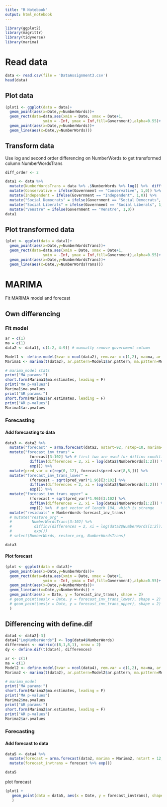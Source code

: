```yaml
---
title: "R Notebook"
output: html_notebook
---
```


```r
library(ggplot2)
library(magrittr)
library(tidyverse)
library(marima)
```

# Read data

```r
data <- read.csv(file = 'DataAssignment3.csv')
head(data)
```



## Plot data

```r
(plot1 <- ggplot(data = data)+
  geom_point(aes(x=Date,y=NumberWords))+
  geom_rect(data=data,aes(xmin = Date, xmax = Date+1,
                 ymin = -Inf, ymax = Inf,fill=Government),alpha=0.55)+
  geom_point(aes(x=Date,y=NumberWords))+
  geom_line(aes(x=Date,y=NumberWords)))

```


## Transform data

Use log and second order differencing on NumberWords to get transformed column NumberWordsTrans

```r
diff_order <- 2

data1 <- data %>%
  mutate(NumberWordsTrans = data %>% .$NumberWords %>% log() %>%  diff(differences = diff_order) %>% c(rep(NA, diff_order), .)) %>% 
  mutate(Conservative = ifelse(Government == "Conservative", 1,0)) %>% 
  mutate(Independent = ifelse(Government == "Independent", 1,0)) %>%
  mutate("Social Democrats" = ifelse(Government == "Social Democrats", 1,0)) %>%
  mutate("Social Liberals" = ifelse(Government == "Social Liberals", 1,0)) %>%
  mutate("Venstre" = ifelse(Government == "Venstre", 1,0))
data1


```

## Plot transformed data

```r
(plot <- ggplot(data = data1)+
  geom_point(aes(x=Date,y=NumberWordsTrans))+
  geom_rect(data=data,aes(xmin = Date, xmax = Date+1,
                 ymin = -Inf, ymax = Inf,fill=Government),alpha=0.55)+
  geom_point(aes(x=Date,y=NumberWordsTrans))+
  geom_line(aes(x=Date,y=NumberWordsTrans)))
```


# MARIMA

Fit MARIMA model and forecast

## Own differencing

### Fit model

```r
ar = c(1)
ma = c(1)
data2 <- data1[, c(1:2, 4:9)] # manually remove government column

Model1 <- define.model(kvar = ncol(data2), rem.var = c(1,2), ma=ma, ar = ar, reg.var = c(4:8))
Marima1 <- marima(t(data2), ar.pattern=Model1$ar.pattern, ma.pattern=Model1$ma.pattern, Plot="log.det", penalty=0)

# marima_model stats
print("MA params:")
short.form(Marima1$ma.estimates, leading = F)
print("MA p-values")
Marima1$ma.pvalues
print("AR params:")
short.form(Marima1$ar.estimates, leading = F)
print("AR p-values")
Marima1$ar.pvalues


```

### Forecasting

#### Add forecasting to data

```r
data3 <- data2 %>% 
  mutate("forecast" = arma.forecast(data2, nstart=92, nstep=10, marima=Marima1, check = F)$forecasts[3,] ) %>% 
  mutate("forecast_inv_trans" = 
           forecast[3:102] %>% # first two are used for diffinv conditions
           diffinv(differences = 2, xi = log(data2$NumberWords[1:2])) %>% 
           exp()) %>% 
  mutate(pred_var = c(rep(0, 12), forecasts$pred.var[8,8,])) %>% 
  mutate("forecast_inv_trans_lower" = 
           (forecast - sqrt(pred_var)*1.96)[3:102] %>% 
           diffinv(differences = 2, xi = log(data2$NumberWords[1:2])) %>% 
           exp()) %>% 
  mutate("forecast_inv_trans_upper" = 
           (forecast + sqrt(pred_var)*1.96)[3:102] %>% 
           diffinv(differences = 2, xi = log(data2$NumberWords[1:2])) %>% 
           exp()) %>%  # got vector of length 104, which is strange
  mutate("residuals" = NumberWords-forecast_inv_trans) 
  # mutate("restore_org" = 
  #         NumberWordsTrans[3:102] %>% 
  #          diffinv(differences = 2, xi = log(data2$NumberWords[1:2])) %>% 
  #          exp())
  # select(NumberWords, restore_org, NumberWordsTrans)

data3

```


#### Plot forecast

```r
(plot <- ggplot(data = data3)+
  geom_point(aes(x=Date,y=NumberWords))+
  geom_rect(data=data,aes(xmin = Date, xmax = Date+1,
                 ymin = -Inf, ymax = Inf,fill=Government),alpha=0.55)+
  geom_point(aes(x=Date,y=NumberWords))+
  geom_line(aes(x=Date,y=NumberWords)) +
  geom_point(aes(x = Date, y = forecast_inv_trans), shape = 2)
  # geom_point(aes(x = Date, y = forecast_inv_trans_lower), shape = 2) + # lower prediction interval
  # geom_point(aes(x = Date, y = forecast_inv_trans_upper), shape = 2) # upper prediction interval
  )
```


## Differencing with define.dif


```r
data4 <- data2[-3]
data4["LogNumberWords"] <- log(data4$NumberWords)
differences <- matrix(c(8,1,8,1), nrow = 2)
dy <- define.dif(t(data4), differences)

ar <- c(1)
ma = c(1)
Model2 <- define.model(kvar = ncol(data4), rem.var = c(1,2), ma=ma, ar = ar, reg.var = c(3:7))
Marima2 <- marima(t(data2), ar.pattern=Model2$ar.pattern, ma.pattern=Model2$ma.pattern, Plot="log.det", penalty=.5)

# marima_model
print("MA params:")
short.form(Marima2$ma.estimates, leading = F)
print("MA p-values")
Marima2$ma.pvalues
print("AR params:")
short.form(Marima2$ar.estimates, leading = F)
print("AR p-values")
Marima2$ar.pvalues

```



### Forecasting

#### Add forecast to data


```r
data5 <- data4 %>% 
  mutate(forecast = arma.forecast(data2, marima = Marima2, nstart = 12, nstep = 90, dif.poly = dy$dif.poly)$forecasts[8,]) %>% 
  mutate(forecast_invtrans = forecast %>% exp())

data5
```

plot forecast

```r
(plot1 + 
   geom_point(data = data5, aes(x = Date, y = forecast_invtrans), shape = 2)
   )
```

